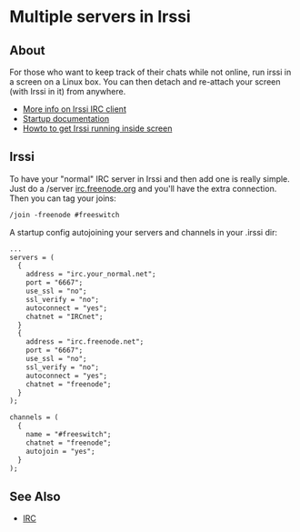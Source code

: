
# Multiple servers in Irssi 

 

## About

For those who want to keep track of their chats while not online, run irssi in a screen on a Linux box. You can then detach and re-attach your screen (with Irssi in it) from anywhere.

* [More info on Irssi IRC client](http://www.irssi.org/)
* [Startup documentation](http://www.irssi.org/documentation/startup)
* [Howto to get Irssi running inside screen](http://quadpoint.org/articles/irssi)


## Irssi

To have your "normal" IRC server in Irssi and then add one is really simple. Just do a /server [irc.freenode.org](http://irc.freenode.org) and you'll have the extra connection. Then you can tag your joins:

```xml
/join -freenode #freeswitch
```

A startup config autojoining your servers and channels in your .irssi dir:

```xml
...
servers = (
  {
    address = "irc.your_normal.net";
    port = "6667";
    use_ssl = "no";
    ssl_verify = "no";
    autoconnect = "yes";
    chatnet = "IRCnet";
  }
  {
    address = "irc.freenode.net";
    port = "6667";
    use_ssl = "no";
    ssl_verify = "no";
    autoconnect = "yes";
    chatnet = "freenode";
  }
);

channels = (
  {
    name = "#freeswitch";
    chatnet = "freenode";
    autojoin = "yes";
  }
);
```

## See Also

* [IRC](../Community/IRC_1970341.mdx#pb)


